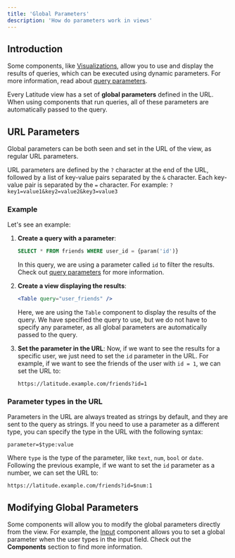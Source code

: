 ```yaml
---
title: 'Global Parameters'
description: 'How do parameters work in views'
---
```


## Introduction
Some components, like [Visualizations](/views/components/visualizations), allow you to use and display the results of queries, which can be executed using dynamic parameters. For more information, read about [query parameters](/queries/logic/parameters).

Every Latitude view has a set of **global parameters** defined in the URL. When using components that run queries, all of these parameters are automatically passed to the query.

## URL Parameters

Global parameters can be both seen and set in the URL of the view, as regular URL parameters.

URL parameters are defined by the `?` character at the end of the URL, followed by a list of key-value pairs separated by the `&` character. Each key-value pair is separated by the `=` character.
For example: `?key1=value1&key2=value2&key3=value3`

### Example
Let's see an example:
1. **Create a query with a parameter**:
	```sql user_friends.sql
	SELECT * FROM friends WHERE user_id = {param('id')}
	```
	In this query, we are using a parameter called `id` to filter the results. Check out [query parameters](/queries/logic/parameters) for more information.

2. **Create a view displaying the results**:
	```jsx friends.html
	<Table query="user_friends" />
	```
	Here, we are using the `Table` component to display the results of the query. We have specified the query to use, but we do not have to specify any parameter, as all global parameters are automatically passed to the query.

3. **Set the parameter in the URL**:
	Now, if we want to see the results for a specific user, we just need to set the `id` parameter in the URL. For example, if we want to see the friends of the user with `id = 1`, we can set the URL to:
	```
	https://latitude.example.com/friends?id=1
	```

### Parameter types in the URL

Parameters in the URL are always treated as strings by default, and they are sent to the query as strings. If you need to use a parameter as a different type, you can specify the type in the URL with the following syntax:

`parameter=$type:value`

Where `type` is the type of the parameter, like `text`, `num`, `bool` or `date`. Following the previous example, if we want to set the `id` parameter as a number, we can set the URL to:
```
https://latitude.example.com/friends?id=$num:1
```

## Modifying Global Parameters

Some components will allow you to modify the global parameters directly from the view. For example, the [Input](/views/components/inputs/text) component allows you to set a global parameter when the user types in the input field. Check out the **Components** section to find more information.
